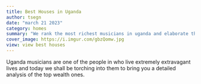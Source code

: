 ```yaml
---
title: Best Houses in Uganda
author: tsegn
date: "march 21 2023"
category: homes
summary: "We rank the most richest musicians in uganda and elaborate their wealth in greater length"
cover_image: https://i.imgur.com/gbzQomw.jpg
view: view best houses
---
```


Uganda musicians are one of the people in who live extremely extravagant lives and today we shall be torching into them to bring you a detailed analysis of the top wealth ones.
